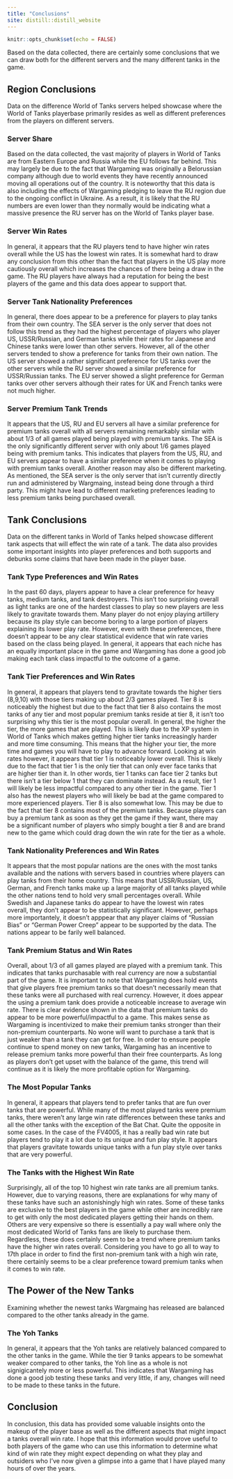 ```yaml
---
title: "Conclusions"
site: distill::distill_website
---
```


```r
knitr::opts_chunk$set(echo = FALSE)
```

Based on the data collected, there are certainly some conclusions that we can draw both for the different servers and the many different tanks in the game.

## Region Conclusions

Data on the difference World of Tanks servers helped showcase where the World of Tanks playerbase primarily resides as well as different preferences from the players on different servers.

### Server Share

Based on the data collected, the vast majority of players in World of Tanks are from Eastern Europe and Russia while the EU follows far behind. This may largely be due to the fact that Wargaming was originally a Belorussian company although due to world events they have recently announced moving all operations out of the country. It is noteworthy that this data is also including the effects of Wargaming pledging to leave the RU region due to the ongoing conflict in Ukraine. As a result, it is likely that the RU numbers are even lower than they normally would be indicating what a massive presence the RU server has on the World of Tanks player base. 

### Server Win Rates

In general, it appears that the RU players tend to have higher win rates overall while the US has the lowest win rates. It is somewhat hard to draw any conclusion from this other than the fact that players in the US play more cautiously overall which increases the chances of there being a draw in the game. The RU players have always had a reputation for being the best players of the game and this data does appear to support that.

### Server Tank Nationality Preferences

In general, there does appear to be a preference for players to play tanks from their own country. The SEA server is the only server that does not follow this trend as they had the highest percentage of players who player US, USSR/Russian, and German tanks while their rates for Japanese and Chinese tanks were lower than other servers. However, all of the other servers tended to show a preference for tanks from their own nation. The US server showed a rather significant preference for US tanks over the other servers while the RU server showed a similar preference for USSR/Russian tanks. The EU server showed a slight preference for German tanks over other servers although their rates for UK and French tanks were not much higher.

### Server Premium Tank Trends

It appears that the US, RU and EU servers all have a similar preference for premium tanks overall with all servers remaining remarkably similar with about 1/3 of all games played being played with premium tanks. The SEA is the only significantly different server with only about 1/6 games played being with premium tanks. This indicates that players from the US, RU, and EU servers appear to have a similar preference when it comes to playing with premium tanks overall. Another reason may also be different marketing. As mentioned, the SEA server is the only server that isn't currently directly run and administered by Wargmaing, instead being done through a third party. This might have lead to different marketing preferences leading to less premium tanks being purchased overall. 

## Tank Conclusions

Data on the different tanks in World of Tanks helped showcase different tank aspects that will effect the win rate of a tank. The data also provides some important insights into player preferences and both supports and debunks some claims that have been made in the player base.

### Tank Type Preferences and Win Rates

In the past 60 days, players appear to have a clear preference for heavy tanks, medium tanks, and tank destroyers. This isn't too surprising overall as light tanks are one of the hardest classes to play so new players are less likely to gravitate towards them. Many player do not enjoy playing artillery because its play style can become boring to a large portion of players explaining its lower play rate. However, even with these preferences, there doesn't appear to be any clear statistical evidence that win rate varies based on the class being played. In general, it appears that each niche has an equally important place in the game and Wargaming has done a good job making each tank class impactful to the outcome of a game.

### Tank Tier Preferences and Win Rates

In general, it appears that players tend to gravitate towards the higher tiers (8,9,10) with those tiers making up about 2/3 games played. Tier 8 is noticeably the highest but due to the fact that tier 8 also contains the most tanks of any tier and most popular premium tanks reside at tier 8, it isn't too surprising why this tier is the most popular overall. In general, the higher the tier, the more games that are played. This is likely due to the XP system in World of Tanks which makes getting higher tier tanks increasingly harder and more time consuming. This means that the higher your tier, the more time and games you will have to play to advance forward. Looking at win rates however, it appears that tier 1 is noticeably lower overall. This is likely due to the fact that tier 1 is the only tier that can only ever face tanks that are higher tier than it. In other words, tier 1 tanks can face tier 2 tanks but there isn't a tier below 1 that they can dominate instead. As a result, tier 1 will likely be less impactful compared to any other tier in the game. Tier 1 also has the newest players who will likely be bad at the game compared to more experienced players. Tier 8 is also somewhat low. This may be due to the fact that tier 8 contains most of the premium tanks. Because players can buy a premium tank as soon as they get the game if they want, there may be a significant number of players who simply bought a tier 8 and are brand new to the game which could drag down the win rate for the tier as a whole.

### Tank Nationality Preferences and Win Rates

It appears that the most popular nations are the ones with the most tanks available and the nations with servers based in countries where players can play tanks from their home country. This means that USSR/Russian, US, German, and French tanks make up a large majority of all tanks played while the other nations tend to hold very small percentages overall. While Swedish and Japanese tanks do appear to have the lowest win rates overall, they don't appear to be statistically significant. However, perhaps more importantely, it doesn't apppear that any player claims of "Russian Bias" or "German Power Creep" appear to be supported by the data. The nations appear to be farily well balanced.

### Tank Premium Status and Win Rates

Overall, about 1/3 of all games played are played with a premium tank. This indicates that tanks purchasable with real currency are now a substantial part of the game. It is important to note that Wargaming does hold events that give players free premium tanks so that doesn't necessarily mean that these tanks were all purchased with real currency. However, it does appear the using a premium tank does provide a noticeable increase to average win rate. There is clear evidence shown in the data that premium tanks do appear to be more powerful/impactful to a game. This makes sense as Wargaming is incentivized to make their premium tanks stronger than their non-premium counterparts. No wone will want to purchase a tank that is just weaker than a tank they can get for free. In order to ensure people continue to spend money on new tanks, Wargaming has an incentive to release premium tanks more powerful than their free counterparts. As long as players don't get upset with the balance of the game, this trend will continue as it is likely the more profitable option for Wargaming.

### The Most Popular Tanks

In general, it appears that players tend to prefer tanks that are fun over tanks that are powerful. While many of the most played tanks were premium tanks, there weren't any large win rate differences between these tanks and all the other tanks with the exception of the Bat Chat. Quite the opposite in some cases. In the case of the FV4005, it has a really bad win rate but players tend to play it a lot due to its unique and fun play style. It appears that players gravitate towards unique tanks with a fun play style over tanks that are very powerful.

### The Tanks with the Highest Win Rate

Surprisingly, all of the top 10 highest win rate tanks are all premium tanks. However, due to varying reasons, there are explanations for why many of these tanks have such an astonishingly high win rates. Some of these tanks are exclusive to the best players in the game while other are incredibly rare to get with only the most dedicated players getting their hands on them. Others are very expensive so there is essentially a pay wall where only the most dedicated World of Tanks fans are likely to purchase them. Regardless, these does certainly seem to be a trend where premium tanks have the higher win rates overall. Considering you have to go all to way to 17th place in order to find the first non-premium tank with a high win rate, there certainly seems to be a clear preference toward premium tanks when it comes to win rate.

## The Power of the New Tanks

Examining whether the newest tanks Wargmaing has released are balanced compared to the other tanks already in the game.

### The Yoh Tanks

In general, it appears that the Yoh tanks are relatively balanced compared to the other tanks in the game. While the tier 9 tanks appears to be somewhat weaker compared to other tanks, the Yoh line as a whole is not signigicantely more or less powerful. This indicates that Wargaming has done a good job testing these tanks and very little, if any, changes will need to be made to these tanks in the future.

## Conclusion

In conclusion, this data has provided some valuable insights onto the makeup of the player base as well as the different aspects that might impact a tanks overall win rate. I hope that this information would prove useful to both players of the game who can use this information to determine what kind of win rate they might expect depending on what they play and outsiders who I've now given a glimpse into a game that I have played many hours of over the years. 

